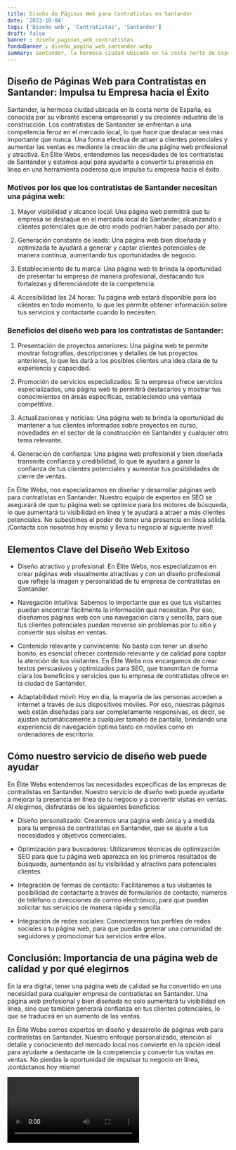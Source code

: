 ```yaml
---
title: Diseño de Páginas Web para Contratistas en Santander
date: '2023-10-04'
tags: ['Diseño web', 'Contratistas', 'Santander']
draft: false
banner : diseño_paginas_web_contratistas
fondoBanner : diseño_pagina_web_santander.webp
summary: Santander, la hermosa ciudad ubicada en la costa norte de España, es conocida por su vibrante escena empresarial y su creciente industria de la construcción. Los contratistas de Santander se enfrentan a una competencia feroz en el mercado local, lo que hace que destacar sea más importante que nunca. Una forma efectiva de atraer a clientes potenciales y aumentar las ventas es mediante la creación de una página web profesional y atractiva. En Élite Webs, entendemos las necesidades de los contratistas de Santander y estamos aquí para ayudarte a convertir tu presencia en línea en una herramienta poderosa que impulse tu empresa hacia el éxito.
---
```


## Diseño de Páginas Web para Contratistas en Santander: Impulsa tu Empresa hacia el Éxito

Santander, la hermosa ciudad ubicada en la costa norte de España, es conocida por su vibrante escena empresarial y su creciente industria de la construcción. Los contratistas de Santander se enfrentan a una competencia feroz en el mercado local, lo que hace que destacar sea más importante que nunca. Una forma efectiva de atraer a clientes potenciales y aumentar las ventas es mediante la creación de una página web profesional y atractiva. En Élite Webs, entendemos las necesidades de los contratistas de Santander y estamos aquí para ayudarte a convertir tu presencia en línea en una herramienta poderosa que impulse tu empresa hacia el éxito.

### Motivos por los que los contratistas de Santander necesitan una página web:

1. Mayor visibilidad y alcance local: Una página web permitirá que tu empresa se destaque en el mercado local de Santander, alcanzando a clientes potenciales que de otro modo podrían haber pasado por alto.

2. Generación constante de leads: Una página web bien diseñada y optimizada te ayudará a generar y captar clientes potenciales de manera continua, aumentando tus oportunidades de negocio.

3. Establecimiento de tu marca: Una página web te brinda la oportunidad de presentar tu empresa de manera profesional, destacando tus fortalezas y diferenciándote de la competencia.

4. Accesibilidad las 24 horas: Tu página web estará disponible para los clientes en todo momento, lo que les permite obtener información sobre tus servicios y contactarte cuando lo necesiten.

### Beneficios del diseño web para los contratistas de Santander:

1. Presentación de proyectos anteriores: Una página web te permite mostrar fotografías, descripciones y detalles de tus proyectos anteriores, lo que les dará a los posibles clientes una idea clara de tu experiencia y capacidad.

2. Promoción de servicios especializados: Si tu empresa ofrece servicios especializados, una página web te permitirá destacarlos y mostrar tus conocimientos en áreas específicas, estableciendo una ventaja competitiva.

3. Actualizaciones y noticias: Una página web te brinda la oportunidad de mantener a tus clientes informados sobre proyectos en curso, novedades en el sector de la construcción en Santander y cualquier otro tema relevante.

4. Generación de confianza: Una página web profesional y bien diseñada transmite confianza y credibilidad, lo que te ayudará a ganar la confianza de tus clientes potenciales y aumentar tus posibilidades de cierre de ventas.

En Élite Webs, nos especializamos en diseñar y desarrollar páginas web para contratistas en Santander. Nuestro equipo de expertos en SEO se asegurará de que tu página web se optimice para los motores de búsqueda, lo que aumentará tu visibilidad en línea y te ayudará a atraer a más clientes potenciales. No subestimes el poder de tener una presencia en línea sólida. ¡Contacta con nosotros hoy mismo y lleva tu negocio al siguiente nivel!

<GifSeo />

<Cta />

## Elementos Clave del Diseño Web Exitoso

- Diseño atractivo y profesional: En Élite Webs, nos especializamos en crear páginas web visualmente atractivas y con un diseño profesional que refleje la imagen y personalidad de tu empresa de contratistas en Santander.

- Navegación intuitiva: Sabemos lo importante que es que tus visitantes puedan encontrar fácilmente la información que necesitan. Por eso, diseñamos páginas web con una navegación clara y sencilla, para que tus clientes potenciales puedan moverse sin problemas por tu sitio y convertir sus visitas en ventas.

- Contenido relevante y convincente: No basta con tener un diseño bonito, es esencial ofrecer contenido relevante y de calidad para captar la atención de tus visitantes. En Élite Webs nos encargamos de crear textos persuasivos y optimizados para SEO, que transmitan de forma clara los beneficios y servicios que tu empresa de contratistas ofrece en la ciudad de Santander.

- Adaptabilidad móvil: Hoy en día, la mayoría de las personas acceden a internet a través de sus dispositivos móviles. Por eso, nuestras páginas web están diseñadas para ser completamente responsivas, es decir, se ajustan automáticamente a cualquier tamaño de pantalla, brindando una experiencia de navegación óptima tanto en móviles como en ordenadores de escritorio.

## Cómo nuestro servicio de diseño web puede ayudar

En Élite Webs entendemos las necesidades específicas de las empresas de contratistas en Santander. Nuestro servicio de diseño web puede ayudarte a mejorar la presencia en línea de tu negocio y a convertir visitas en ventas. Al elegirnos, disfrutarás de los siguientes beneficios:

- Diseño personalizado: Crearemos una página web única y a medida para tu empresa de contratistas en Santander, que se ajuste a tus necesidades y objetivos comerciales.

- Optimización para buscadores: Utilizaremos técnicas de optimización SEO para que tu página web aparezca en los primeros resultados de búsqueda, aumentando así tu visibilidad y atractivo para potenciales clientes.

- Integración de formas de contacto: Facilitaremos a tus visitantes la posibilidad de contactarte a través de formularios de contacto, números de teléfono o direcciones de correo electrónico, para que puedan solicitar tus servicios de manera rápida y sencilla.

- Integración de redes sociales: Conectaremos tus perfiles de redes sociales a tu página web, para que puedas generar una comunidad de seguidores y promocionar tus servicios entre ellos.

## Conclusión: Importancia de una página web de calidad y por qué elegirnos

En la era digital, tener una página web de calidad se ha convertido en una necesidad para cualquier empresa de contratistas en Santander. Una página web profesional y bien diseñada no solo aumentará tu visibilidad en línea, sino que también generará confianza en tus clientes potenciales, lo que se traducirá en un aumento de las ventas. 

En Élite Webs somos expertos en diseño y desarrollo de páginas web para contratistas en Santander. Nuestro enfoque personalizado, atención al detalle y conocimiento del mercado local nos convierte en la opción ideal para ayudarte a destacarte de la competencia y convertir tus visitas en ventas. No pierdas la oportunidad de impulsar tu negocio en línea, ¡contáctanos hoy mismo!

<Video />

<CtaBot job='Contratistas' city='Santander'/>

<Gmaps query='Santander+españa+maps' />